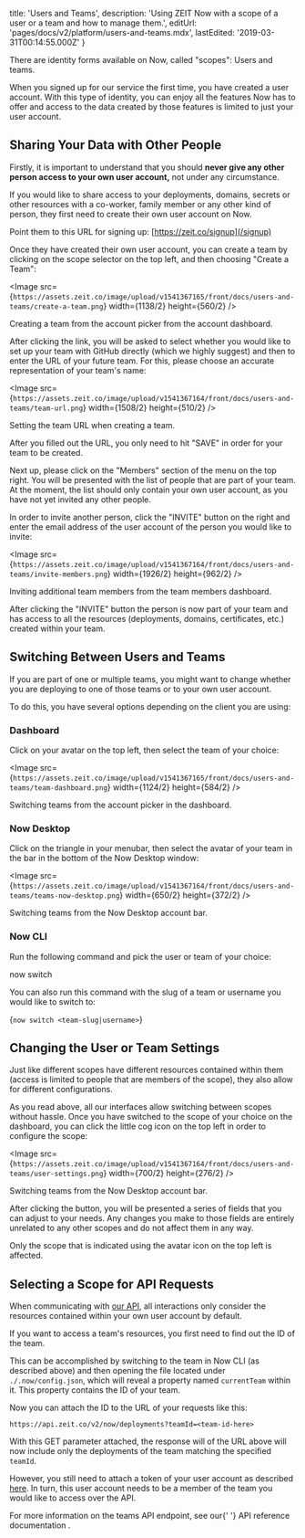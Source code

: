 
  title: 'Users and Teams',
  description:
    'Using ZEIT Now with a scope of a user or a team and how to manage them.',
  editUrl: 'pages/docs/v2/platform/users-and-teams.mdx',
  lastEdited: '2019-03-31T00:14:55.000Z'
}

There are identity forms available on Now, called "scopes": Users and teams.

When you signed up for our service the first time, you have created a user account. With this type of identity, you can enjoy all the features Now has to offer and access to the data created by those features is limited to just your user account.

## Sharing Your Data with Other People

Firstly, it is important to understand that you should **never give any other person access to your own user account,** not under any circumstance.

If you would like to share access to your deployments, domains, secrets or other resources with a co-worker, family member or any other kind of person, they first need to create their own user account on Now.

Point them to this URL for signing up: [https://zeit.co/signup](/signup)

Once they have created their own user account, you can create a team by clicking on the scope selector on the top left, and then choosing "Create a Team":

<Image src={`https://assets.zeit.co/image/upload/v1541367165/front/docs/users-and-teams/create-a-team.png`}
  width={1138/2}
  height={560/2}
/>
<Caption>Creating a team from the account picker from the <GenericLink href="/dashboard">account dashboard</GenericLink>.</Caption>

After clicking the link, you will be asked to select whether you would like to set up your team with GitHub directly (which we highly suggest) and then to enter the URL of your future team. For this, please choose an accurate representation of your team's name:

<Image src={`https://assets.zeit.co/image/upload/v1541367164/front/docs/users-and-teams/team-url.png`}
  width={1508/2}
  height={510/2}
/>
<Caption>Setting the team URL when creating a team.</Caption>

After you filled out the URL, you only need to hit "SAVE" in order for your team to be created.

Next up, please click on the "Members" section of the menu on the top right. You will be presented with the list of people that are part of your team. At the moment, the list should only contain your own user account, as you have not yet invited any other people.

In order to invite another person, click the "INVITE" button on the right and enter the email address of the user account of the person you would like to invite:

<Image src={`https://assets.zeit.co/image/upload/v1541367164/front/docs/users-and-teams/invite-members.png`}
  width={1926/2}
  height={962/2}
/>
<Caption>Inviting additional team members from the team members dashboard.</Caption>

After clicking the "INVITE" button the person is now part of your team and has access to all the resources (deployments, domains, certificates, etc.) created within your team.

## Switching Between Users and Teams

If you are part of one or multiple teams, you might want to change whether you are deploying to one of those teams or to your own user account.

To do this, you have several options depending on the client you are using:

### Dashboard

Click on your avatar on the top left, then select the team of your choice:

<Image src={`https://assets.zeit.co/image/upload/v1541367165/front/docs/users-and-teams/team-dashboard.png`}
  width={1124/2}
  height={584/2}
/>
<Caption>Switching teams from the account picker in the <GenericLink href="/dashboard">dashboard</GenericLink>.</Caption>

### Now Desktop

Click on the triangle in your menubar, then select the avatar of your team in the bar in the bottom of the Now Desktop window:

<Image src={`https://assets.zeit.co/image/upload/v1541367164/front/docs/users-and-teams/teams-now-desktop.png`}
  width={650/2}
  height={372/2}
/>
<Caption>Switching teams from the Now Desktop account bar.</Caption>

### Now CLI

Run the following command and pick the user or team of your choice:

<TerminalInput>now switch</TerminalInput>

You can also run this command with the slug of a team or username you would like to switch to:

<TerminalInput>{`now switch <team-slug|username>`}</TerminalInput>

## Changing the User or Team Settings

Just like different scopes have different resources contained within them (access is limited to people that are members of the scope), they also allow for different configurations.

As you read above, all our interfaces allow switching between scopes without hassle. Once you have switched to the scope of your choice on the dashboard, you can click the little cog icon on the top left in order to configure the scope:

<Image src={`https://assets.zeit.co/image/upload/v1541367164/front/docs/users-and-teams/user-settings.png`}
  width={700/2}
  height={276/2}
/>
<Caption>Switching teams from the Now Desktop account bar.</Caption>

After clicking the button, you will be presented a series of fields that you can adjust to your needs. Any changes you make to those fields are entirely unrelated to any other scopes and do not affect them in any way.

Only the scope that is indicated using the avatar icon on the top left is affected.

## Selecting a Scope for API Requests

When communicating with [our API](/docs/api), all interactions only consider the resources contained within your own user account by default.

If you want to access a team's resources, you first need to find out the ID of the team.

This can be accomplished by switching to the team in Now CLI (as described above) and then opening the file located under `./.now/config.json`, which will reveal a property named `currentTeam` within it. This property contains the ID of your team.

Now you can attach the ID to the URL of your requests like this:

```
https://api.zeit.co/v2/now/deployments?teamId=<team-id-here>
```

With this GET parameter attached, the response will of the URL above will now include only the deployments of the team matching the specified `teamId`.

However, you still need to attach a token of your user account as described [here](/docs/api#api-basics/authentication). In turn, this user account needs to be a member of the team you would like to access over the API.

<Note>
  For more information on the teams API endpoint, see our{' '}
  <GenericLink href="/docs/api/v2#endpoints/teams">
    API reference documentation
  </GenericLink>
  .
</Note>

